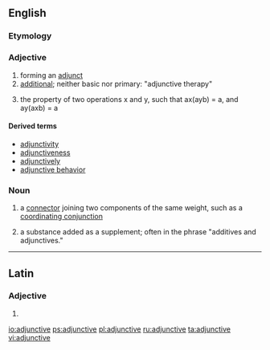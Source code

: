 ==English==

===Etymology===

{{suffix|adjunct|ive|lang=en}}

===Adjective===
{{en-adj|-}}

# forming an [[adjunct]]
# [[additional]]; neither basic nor primary: "adjunctive therapy"
# {{context|logic|lang=en}} the property of two operations x and y, such that ax(ayb) = a, and ay(axb) = a

====Derived terms====
* [[adjunctivity]]
* [[adjunctiveness]]
* [[adjunctively]]
* [[adjunctive behavior]]

===Noun===
{{en-noun}}

# {{context|grammar|lang=en}} a [[connector]] joining two components of the same weight, such as a [[coordinating conjunction]]
# {{context|manufacturing|lang=en}} a substance added as a supplement; often in the phrase "additives and adjunctives."

----

==Latin==

===Adjective===
{{la-adj-form|adjunctīve}}

# {{inflection of|adjunctīvus||voc|m|s|lang=la}}

[[io:adjunctive]]
[[ps:adjunctive]]
[[pl:adjunctive]]
[[ru:adjunctive]]
[[ta:adjunctive]]
[[vi:adjunctive]]